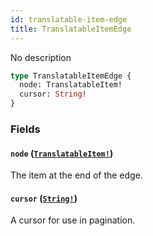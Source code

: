 ```yaml
---
id: translatable-item-edge
title: TranslatableItemEdge
---
```


No description

```graphql
type TranslatableItemEdge {
  node: TranslatableItem!
  cursor: String!
}
```

### Fields

#### `node` ([`TranslatableItem!`](../../../developer/api-reference/unions/translatable-item))

The item at the end of the edge.

#### `cursor` ([`String!`](../../../developer/api-reference/scalars/string))

A cursor for use in pagination.
